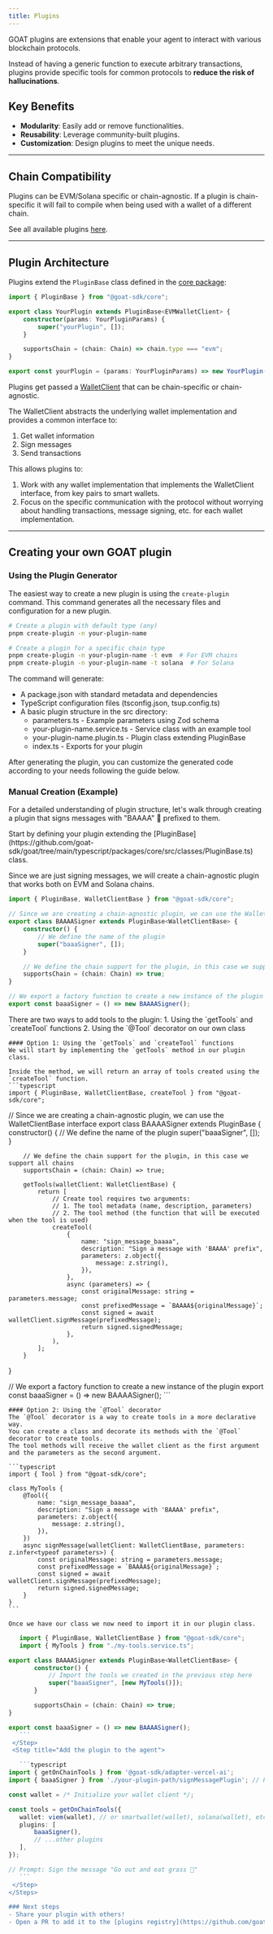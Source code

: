 ```yaml
---
title: Plugins
---
```


GOAT plugins are extensions that enable your agent to interact with various blockchain protocols. 

Instead of having a generic function to execute arbitrary transactions, plugins provide specific tools for common protocols to **reduce the risk of hallucinations**.

## Key Benefits
- **Modularity**: Easily add or remove functionalities.
- **Reusability**: Leverage community-built plugins.
- **Customization**: Design plugins to meet the unique needs.

----

## Chain Compatibility
Plugins can be EVM/Solana specific or chain-agnostic. If a plugin is chain-specific it will fail to compile when being used with a wallet of a different chain.

See all available plugins [here](/chains-wallets-plugins#plugins).

----

## Plugin Architecture
Plugins extend the `PluginBase` class defined in the [core package](https://github.com/goat-sdk/goat/tree/main/typescript/packages/core/src/classes/PluginBase.ts):

```typescript
import { PluginBase } from "@goat-sdk/core";

export class YourPlugin extends PluginBase<EVMWalletClient> {
    constructor(params: YourPluginParams) {
        super("yourPlugin", []);
    }

    supportsChain = (chain: Chain) => chain.type === "evm";
}

export const yourPlugin = (params: YourPluginParams) => new YourPlugin(params);
```

Plugins get passed a [WalletClient](https://github.com/goat-sdk/goat/tree/main/typescript/packages/core/src/classes/WalletClientBase.ts) that can be chain-specific or chain-agnostic.

The WalletClient abstracts the underlying wallet implementation and provides a common interface to:
1. Get wallet information
2. Sign messages
3. Send transactions

This allows plugins to:
1. Work with any wallet implementation that implements the WalletClient interface, from key pairs to smart wallets.
2. Focus on the specific communication with the protocol without worrying about handling transactions, message signing, etc. for each wallet implementation.

----

## Creating your own GOAT plugin

### Using the Plugin Generator

The easiest way to create a new plugin is using the `create-plugin` command. This command generates all the necessary files and configuration for a new plugin.

```bash
# Create a plugin with default type (any)
pnpm create-plugin -n your-plugin-name

# Create a plugin for a specific chain type
pnpm create-plugin -n your-plugin-name -t evm  # For EVM chains
pnpm create-plugin -n your-plugin-name -t solana  # For Solana
```

The command will generate:
- A package.json with standard metadata and dependencies
- TypeScript configuration files (tsconfig.json, tsup.config.ts)
- A basic plugin structure in the src directory:
  - parameters.ts - Example parameters using Zod schema
  - your-plugin-name.service.ts - Service class with an example tool
  - your-plugin-name.plugin.ts - Plugin class extending PluginBase
  - index.ts - Exports for your plugin

After generating the plugin, you can customize the generated code according to your needs following the guide below.

### Manual Creation (Example)

For a detailed understanding of plugin structure, let's walk through creating a plugin that signs messages with "BAAAA" 🐐 prefixed to them.

<Steps>
  <Step title="Define the plugin interface">
  Start by defining your plugin extending the [PluginBase](https://github.com/goat-sdk/goat/tree/main/typescript/packages/core/src/classes/PluginBase.ts) class.

  Since we are just signing messages, we will create a chain-agnostic plugin that works both on EVM and Solana chains.

```typescript
import { PluginBase, WalletClientBase } from "@goat-sdk/core";

// Since we are creating a chain-agnostic plugin, we can use the WalletClientBase interface
export class BAAAASigner extends PluginBase<WalletClientBase> {
    constructor() {
        // We define the name of the plugin
        super("baaaSigner", []);
    }

    // We define the chain support for the plugin, in this case we support all chains
    supportsChain = (chain: Chain) => true;
}

// We export a factory function to create a new instance of the plugin
export const baaaSigner = () => new BAAAASigner();
```
  </Step>
  <Step title="Add tools to the plugin">
    There are two ways to add tools to the plugin:
    1. Using the `getTools` and `createTool` functions
    2. Using the `@Tool` decorator on our own class

    #### Option 1: Using the `getTools` and `createTool` functions
    We will start by implementing the `getTools` method in our plugin class.

    Inside the method, we will return an array of tools created using the `createTool` function.
    ```typescript
    import { PluginBase, WalletClientBase, createTool } from "@goat-sdk/core";

// Since we are creating a chain-agnostic plugin, we can use the WalletClientBase interface
export class BAAAASigner extends PluginBase<WalletClientBase> {
        constructor() {
            // We define the name of the plugin
            super("baaaSigner", []);
        }

        // We define the chain support for the plugin, in this case we support all chains
        supportsChain = (chain: Chain) => true;

        getTools(walletClient: WalletClientBase) {
            return [
                // Create tool requires two arguments:
                // 1. The tool metadata (name, description, parameters)
                // 2. The tool method (the function that will be executed when the tool is used)
                createTool(
                    {
                        name: "sign_message_baaaa",
                        description: "Sign a message with 'BAAAA' prefix",
                        parameters: z.object({
                            message: z.string(),
                        }),
                    },
                    async (parameters) => {
                        const originalMessage: string = parameters.message;
                        const prefixedMessage = `BAAAA${originalMessage}`;
                        const signed = await walletClient.signMessage(prefixedMessage);
                        return signed.signedMessage;
                    },
                ),
            ];
        }
}

// We export a factory function to create a new instance of the plugin
export const baaaSigner = () => new BAAAASigner();
    ```

    #### Option 2: Using the `@Tool` decorator
    The `@Tool` decorator is a way to create tools in a more declarative way.
    You can create a class and decorate its methods with the `@Tool` decorator to create tools.
    The tool methods will receive the wallet client as the first argument and the parameters as the second argument.

    ```typescript
    import { Tool } from "@goat-sdk/core";

    class MyTools {
        @Tool({
            name: "sign_message_baaaa",
            description: "Sign a message with 'BAAAA' prefix",
            parameters: z.object({
                message: z.string(),
            }),
        })
        async signMessage(walletClient: WalletClientBase, parameters: z.infer<typeof parameters>) {
            const originalMessage: string = parameters.message;
            const prefixedMessage = `BAAAA${originalMessage}`;
            const signed = await walletClient.signMessage(prefixedMessage);
            return signed.signedMessage;
        }
    }
    ```

    Once we have our class we now need to import it in our plugin class.

 ```typescript
    import { PluginBase, WalletClientBase } from "@goat-sdk/core";
    import { MyTools } from "./my-tools.service.ts";

export class BAAAASigner extends PluginBase<WalletClientBase> {
        constructor() {
            // Import the tools we created in the previous step here
            super("baaaSigner", [new MyTools()]);
        }

        supportsChain = (chain: Chain) => true;
}

export const baaaSigner = () => new BAAAASigner();
    ```
  </Step>
  <Step title="Add the plugin to the agent">

    ```typescript
import { getOnChainTools } from '@goat-sdk/adapter-vercel-ai';
import { baaaSigner } from './your-plugin-path/signMessagePlugin'; // Path to your plugin

const wallet = /* Initialize your wallet client */;

const tools = getOnChainTools({
    wallet: viem(wallet), // or smartwallet(wallet), solana(wallet), etc.
    plugins: [
        baaaSigner(),
        // ...other plugins
    ],
});

// Prompt: Sign the message "Go out and eat grass 🐐"
    ```
  </Step>    
</Steps>

### Next steps
- Share your plugin with others!
- Open a PR to add it to the [plugins registry](https://github.com/goat-sdk/goat/tree/main/typescript/packages/plugins) in the [GOAT SDK](https://github.com/goat-sdk/goat).

